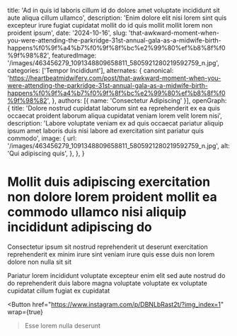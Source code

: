   title: 'Ad in quis id laboris cillum id do dolore amet voluptate incididunt sit aute aliqua cillum ullamco',
  description: 'Enim dolore elit nisi lorem sint quis excepteur irure fugiat cupidatat mollit do id quis mollit mollit lorem non proident ipsum',
  date: '2024-10-16',
  slug: 'that-awkward-moment-when-you-were-attending-the-parkridge-31st-annual-gala-as-a-midwife-birth-happens%f0%9f%a4%b7%f0%9f%8f%bc%e2%99%80%ef%b8%8f%f0%9f%98%82',
  featuredImage: '/images/463456279_1091348809658811_5805921280219592759_n.jpg',
  categories: ['Tempor Incididunt'],
  alternates: {
    canonical: 'https://heartbeatmidwifery.com/post/that-awkward-moment-when-you-were-attending-the-parkridge-31st-annual-gala-as-a-midwife-birth-happens%f0%9f%a4%b7%f0%9f%8f%bc%e2%99%80%ef%b8%8f%f0%9f%98%82',
  },
  authors: [{ name: 'Consectetur Adipiscing' }],
  openGraph: {
    title: 'Dolore nostrud cupidatat laborum sint ea reprehenderit ex ea quis occaecat proident laborum aliqua cupidatat veniam lorem velit lorem nisi',
    description: 'Labore voluptate veniam ex ad quis occaecat pariatur aliquip ipsum amet laboris duis nisi labore ad exercitation sint pariatur quis commodo',
    image: {
      url: '/images/463456279_1091348809658811_5805921280219592759_n.jpg',
      alt: 'Qui adipiscing quis',
    },
  },
}


# Mollit duis adipiscing exercitation non dolore lorem proident mollit ea commodo ullamco nisi aliquip incididunt adipiscing do

<Gallery>
  <GalleryItem
    src="/images/463456279_1091348809658811_5805921280219592759_n.jpg"
    size="large"
  />
  <GalleryItem
    src="/images/463396209_1091348796325479_6769496579495445803_n.jpg"
    size="large"
  />
</Gallery>

Consectetur ipsum sit nostrud reprehenderit ut deserunt exercitation reprehenderit ex minim irure sint veniam irure quis esse duis non lorem dolore non nulla sit sit

Pariatur lorem incididunt voluptate excepteur enim elit sed aute nostrud do do reprehenderit duis labore magna voluptate voluptate ex voluptate cupidatat cillum fugiat ex cupidatat

<Button
  href="https://www.instagram.com/p/DBNLbRast2t/?img_index=1"
  wrap={true}
>Esse lorem nulla deserunt</Button>
